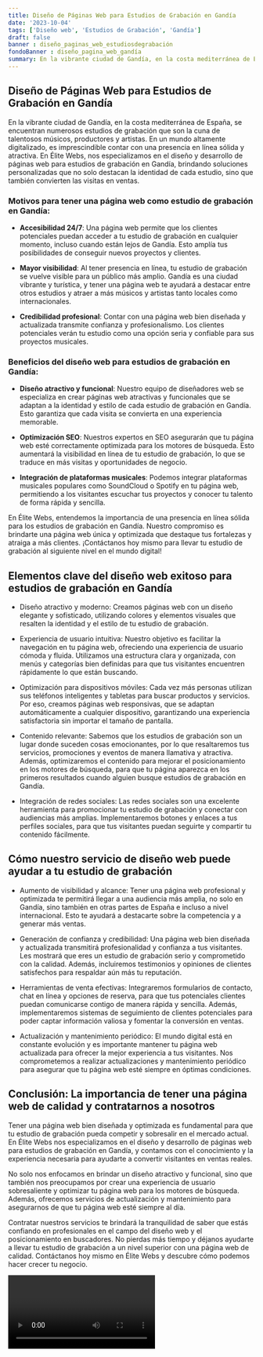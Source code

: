 ```yaml
---
title: Diseño de Páginas Web para Estudios de Grabación en Gandía
date: '2023-10-04'
tags: ['Diseño web', 'Estudios de Grabación', 'Gandía']
draft: false
banner : diseño_paginas_web_estudiosdegrabación
fondoBanner : diseño_pagina_web_gandía
summary: En la vibrante ciudad de Gandía, en la costa mediterránea de España, se encuentran numerosos estudios de grabación que son la cuna de talentosos músicos, productores y artistas. En un mundo altamente digitalizado, es imprescindible contar con una presencia en línea sólida y atractiva. En Élite Webs, nos especializamos en el diseño y desarrollo de páginas web para estudios de grabación en Gandía, brindando soluciones personalizadas que no solo destacan la identidad de cada estudio, sino que también convierten las visitas en ventas.
---
```


## Diseño de Páginas Web para Estudios de Grabación en Gandía

En la vibrante ciudad de Gandía, en la costa mediterránea de España, se encuentran numerosos estudios de grabación que son la cuna de talentosos músicos, productores y artistas. En un mundo altamente digitalizado, es imprescindible contar con una presencia en línea sólida y atractiva. En Élite Webs, nos especializamos en el diseño y desarrollo de páginas web para estudios de grabación en Gandía, brindando soluciones personalizadas que no solo destacan la identidad de cada estudio, sino que también convierten las visitas en ventas.

### Motivos para tener una página web como estudio de grabación en Gandía:

- **Accesibilidad 24/7**: Una página web permite que los clientes potenciales puedan acceder a tu estudio de grabación en cualquier momento, incluso cuando están lejos de Gandía. Esto amplía tus posibilidades de conseguir nuevos proyectos y clientes.

- **Mayor visibilidad**: Al tener presencia en línea, tu estudio de grabación se vuelve visible para un público más amplio. Gandía es una ciudad vibrante y turística, y tener una página web te ayudará a destacar entre otros estudios y atraer a más músicos y artistas tanto locales como internacionales.

- **Credibilidad profesional**: Contar con una página web bien diseñada y actualizada transmite confianza y profesionalismo. Los clientes potenciales verán tu estudio como una opción seria y confiable para sus proyectos musicales.

### Beneficios del diseño web para estudios de grabación en Gandía:

- **Diseño atractivo y funcional**: Nuestro equipo de diseñadores web se especializa en crear páginas web atractivas y funcionales que se adaptan a la identidad y estilo de cada estudio de grabación en Gandía. Esto garantiza que cada visita se convierta en una experiencia memorable.

- **Optimización SEO**: Nuestros expertos en SEO asegurarán que tu página web esté correctamente optimizada para los motores de búsqueda. Esto aumentará la visibilidad en línea de tu estudio de grabación, lo que se traduce en más visitas y oportunidades de negocio.

- **Integración de plataformas musicales**: Podemos integrar plataformas musicales populares como SoundCloud o Spotify en tu página web, permitiendo a los visitantes escuchar tus proyectos y conocer tu talento de forma rápida y sencilla.

En Élite Webs, entendemos la importancia de una presencia en línea sólida para los estudios de grabación en Gandía. Nuestro compromiso es brindarte una página web única y optimizada que destaque tus fortalezas y atraiga a más clientes. ¡Contáctanos hoy mismo para llevar tu estudio de grabación al siguiente nivel en el mundo digital!

<GifSeo />

<Cta />

## Elementos clave del diseño web exitoso para estudios de grabación en Gandía

- Diseño atractivo y moderno: Creamos páginas web con un diseño elegante y sofisticado, utilizando colores y elementos visuales que resalten la identidad y el estilo de tu estudio de grabación.

- Experiencia de usuario intuitiva: Nuestro objetivo es facilitar la navegación en tu página web, ofreciendo una experiencia de usuario cómoda y fluida. Utilizamos una estructura clara y organizada, con menús y categorías bien definidas para que tus visitantes encuentren rápidamente lo que están buscando.

- Optimización para dispositivos móviles: Cada vez más personas utilizan sus teléfonos inteligentes y tabletas para buscar productos y servicios. Por eso, creamos páginas web responsivas, que se adaptan automáticamente a cualquier dispositivo, garantizando una experiencia satisfactoria sin importar el tamaño de pantalla.

- Contenido relevante: Sabemos que los estudios de grabación son un lugar donde suceden cosas emocionantes, por lo que resaltaremos tus servicios, promociones y eventos de manera llamativa y atractiva. Además, optimizaremos el contenido para mejorar el posicionamiento en los motores de búsqueda, para que tu página aparezca en los primeros resultados cuando alguien busque estudios de grabación en Gandía.

- Integración de redes sociales: Las redes sociales son una excelente herramienta para promocionar tu estudio de grabación y conectar con audiencias más amplias. Implementaremos botones y enlaces a tus perfiles sociales, para que tus visitantes puedan seguirte y compartir tu contenido fácilmente.

## Cómo nuestro servicio de diseño web puede ayudar a tu estudio de grabación

- Aumento de visibilidad y alcance: Tener una página web profesional y optimizada te permitirá llegar a una audiencia más amplia, no solo en Gandía, sino también en otras partes de España e incluso a nivel internacional. Esto te ayudará a destacarte sobre la competencia y a generar más ventas.

- Generación de confianza y credibilidad: Una página web bien diseñada y actualizada transmitirá profesionalidad y confianza a tus visitantes. Les mostrará que eres un estudio de grabación serio y comprometido con la calidad. Además, incluiremos testimonios y opiniones de clientes satisfechos para respaldar aún más tu reputación.

- Herramientas de venta efectivas: Integraremos formularios de contacto, chat en línea y opciones de reserva, para que tus potenciales clientes puedan comunicarse contigo de manera rápida y sencilla. Además, implementaremos sistemas de seguimiento de clientes potenciales para poder captar información valiosa y fomentar la conversión en ventas.

- Actualización y mantenimiento periódico: El mundo digital está en constante evolución y es importante mantener tu página web actualizada para ofrecer la mejor experiencia a tus visitantes. Nos comprometemos a realizar actualizaciones y mantenimiento periódico para asegurar que tu página web esté siempre en óptimas condiciones.

## Conclusión: La importancia de tener una página web de calidad y contratarnos a nosotros

Tener una página web bien diseñada y optimizada es fundamental para que tu estudio de grabación pueda competir y sobresalir en el mercado actual. En Élite Webs nos especializamos en el diseño y desarrollo de páginas web para estudios de grabación en Gandía, y contamos con el conocimiento y la experiencia necesaria para ayudarte a convertir visitantes en ventas reales.

No solo nos enfocamos en brindar un diseño atractivo y funcional, sino que también nos preocupamos por crear una experiencia de usuario sobresaliente y optimizar tu página web para los motores de búsqueda. Además, ofrecemos servicios de actualización y mantenimiento para asegurarnos de que tu página web esté siempre al día.

Contratar nuestros servicios te brindará la tranquilidad de saber que estás confiando en profesionales en el campo del diseño web y el posicionamiento en buscadores. No pierdas más tiempo y déjanos ayudarte a llevar tu estudio de grabación a un nivel superior con una página web de calidad. Contáctanos hoy mismo en Élite Webs y descubre cómo podemos hacer crecer tu negocio.

<Video />

<CtaBot job='Estudios de Grabación' city='Gandía'/>

<Gmaps query='Gandía+españa+maps' />